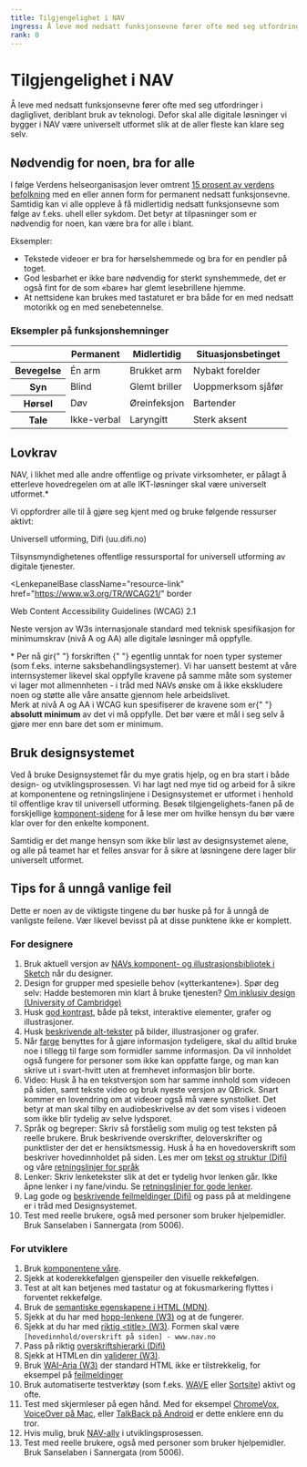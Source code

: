 ```yaml
---
title: Tilgjengelighet i NAV
ingress: Å leve med nedsatt funksjonsevne fører ofte med seg utfordringer i dagliglivet, deriblant bruk av teknologi. Defor skal alle digitale løsninger vi bygger i NAV være universelt utformet slik at de aller fleste kan klare seg selv.
rank: 0
---
```



# Tilgjengelighet i NAV

<Ingress>
  Å leve med nedsatt funksjonsevne fører ofte med seg utfordringer i
  dagliglivet, deriblant bruk av teknologi. Defor skal alle digitale løsninger
  vi bygger i NAV være universelt utformet slik at de aller fleste kan klare seg
  selv.
</Ingress>

## Nødvendig for noen, bra for alle

I følge Verdens helseorganisasjon lever omtrent [15 prosent av verdens befolkning](https://www.who.int/disabilities/world_report/2011/report/en/) med en eller annen form for permanent nedsatt funksjonsevne. Samtidig kan vi alle oppleve å få midlertidig nedsatt funksjonsevne som følge av f.eks. uhell eller sykdom. Det betyr at tilpasninger som er nødvendig for noen, kan være bra for alle i blant.

<Panel className="panel--grey">
  <Undertittel>Eksempler:</Undertittel>
  <ul>
    <li>
      Tekstede videoer er bra for hørselshemmede og bra for en pendler på toget.
    </li>
    <li>
      God lesbarhet er ikke bare nødvendig for sterkt synshemmede, det er også
      fint for de som «bare» har glemt lesebrillene hjemme.
    </li>
    <li>
      At nettsidene kan brukes med tastaturet er bra både for en med nedsatt
      motorikk og en med senebetennelse.
    </li>
  </ul>
</Panel>

### Eksempler på funksjonshemninger

<table className="tabell">
  <thead>
    <tr>
      <th></th>
      <th>Permanent</th>
      <th>Midlertidig</th>
      <th>Situasjonsbetinget</th>
    </tr>
  </thead>
  <tbody>
    <tr>
      <th>Bevegelse</th>
      <td>Én arm</td>
      <td>Brukket arm</td>
      <td>Nybakt forelder</td>
    </tr>
    <tr>
      <th>Syn</th>
      <td>Blind</td>
      <td>Glemt briller</td>
      <td>Uoppmerksom sjåfør</td>
    </tr>
    <tr>
      <th>Hørsel</th>
      <td>Døv</td>
      <td>Øreinfeksjon</td>
      <td>Bartender</td>
    </tr>
    <tr>
      <th>Tale</th>
      <td>Ikke-verbal</td>
      <td>Laryngitt</td>
      <td>Sterk aksent</td>
    </tr>
  </tbody>
</table>

## Lovkrav

NAV, i likhet med alle andre offentlige og private virksomheter, er pålagt å etterleve hovedregelen om at alle IKT-løsninger skal være universelt utformet.\*

Vi oppfordrer alle til å gjøre seg kjent med og bruke følgende ressurser aktivt:

<LenkepanelBase className="resource-link" href="https://uu.difi.no" border>
  <div>
    <Undertittel className="lenkepanel__heading">
      Universell utforming, Difi (uu.difi.no)
    </Undertittel>
    <p>
      Tilsynsmyndighetenes offentlige ressursportal for universell utforming av
      digitale tjenester.
    </p>
  </div>
</LenkepanelBase>

<LenkepanelBase
  className="resource-link"
  href="https://www.w3.org/TR/WCAG21/"
  border
>
  <div>
    <Undertittel className="lenkepanel__heading">
      Web Content Accessibility Guidelines (WCAG) 2.1
    </Undertittel>
    <p>
      Neste versjon av W3s internasjonale standard med teknisk spesifikasjon for
      minimumskrav (nivå A og AA) alle digitale løsninger må oppfylle.
    </p>
  </div>
</LenkepanelBase>

<Alertstripe type="info">
  * Per nå gir{" "}
  <Lenke href="https://lovdata.no/dokument/SF/forskrift/2013-06-21-732">
    forskriften
  </Lenke>{" "}
  egentlig unntak for noen typer systemer (som f.eks. interne
  saksbehandlingsystemer). Vi har uansett bestemt at våre internsystemer likevel
  skal oppfylle kravene på samme måte som systemer vi lager mot allmennheten - i
  tråd med NAVs ønske om å ikke ekskludere noen og støtte alle våre ansatte
  gjennom hele arbeidslivet.
</Alertstripe>
<br />
<Alertstripe type="advarsel">
  Merk at nivå A og AA i WCAG kun spesifiserer de kravene som er{" "}
  <strong>absolutt minimum</strong> av det vi må oppfylle. Det bør være et mål i
  seg selv å gjøre mer enn bare det som er minimum.
</Alertstripe>

## Bruk designsystemet

Ved å bruke Designsystemet får du mye gratis hjelp, og en bra start i både design- og utviklingsprosessen. Vi har lagt ned mye tid og arbeid for å sikre at komponentene og retningslinjene i Designsystemet er utformet i henhold til offentlige krav til universell utforming. Besøk tilgjengelighets-fanen på de forskjellige [komponent-sidene](/components) for å lese mer om hvilke hensyn du bør være klar over for den enkelte komponent.

Samtidig er det mange hensyn som ikke blir løst av designsystemet alene, og alle på teamet har et felles ansvar for å sikre at løsningene dere lager blir universelt utformet.

## Tips for å unngå vanlige feil

Dette er noen av de viktigste tingene du bør huske på for å unngå de vanligste feilene. Vær likevel bevisst på at disse punktene ikke er komplett.

### For designere

1.  Bruk aktuell versjon av [NAVs komponent- og illustrasjonsbibliotek i Sketch](/resources/new-project#for-designere) når du designer.
2.  Design for grupper med spesielle behov («ytterkantene»). Spør deg selv: Hadde bestemoren min klart å bruke tjenesten? [Om inklusiv design (University of Cambridge)](http://www.inclusivedesigntoolkit.com/whatis/whatis.html)
3.  Husk [god kontrast](/resources/colors/accessibility#krav-til-kontrast), både på tekst, interaktive elementer, grafer og illustrasjoner.
4.  Husk [beskrivende alt-tekster](/accessibility/alt-text) på bilder, illustrasjoner og grafer.
5.  Når [farge](/resources/colors/accessibility) benyttes for å gjøre informasjon tydeligere, skal du alltid bruke noe i tillegg til farge som formidler samme informasjon. Da vil innholdet også fungere for personer som ikke kan oppfatte farge, og man kan skrive ut i svart-hvitt uten at fremhevet informasjon blir borte.
6.  Video: Husk å ha en tekstversjon som har samme innhold som videoen på siden, samt tekste video og bruk nyeste versjon av QBrick. Snart kommer en lovendring om at videoer også må være synstolket. Det betyr at man skal tilby en audiobeskrivelse av det som vises i videoen som ikke blir tydelig av selve lydsporet.
7.  Språk og begreper: Skriv så forståelig som mulig og test teksten på reelle brukere. Bruk beskrivende overskrifter, deloverskrifter og punktlister der det er hensiktsmessig. Husk å ha en hovedoverskrift som beskriver hovedinnholdet på siden. Les mer om [tekst og struktur (Difi)]([https://uu.difi.no/krav-og-regelverk/losningsforslag-web/tekst-og-struktur) og våre [retningslinjer for språk](https://design.nav.no/resources/language)
8.  Lenker: Skriv lenketekster slik at det er tydelig hvor lenken går. Ikke åpne lenker i ny fane/vindu. Se [retningslinjer for gode lenker](https://design.nav.no/components/lenke/accessibility).
9.  Lag gode og [beskrivende feilmeldinger (Difi)](https://uu.difi.no/krav-og-regelverk/losningsforslag-web/feilhandtering) og pass på at meldingene er i tråd med Designsystemet.
10. Test med reelle brukere, også med personer som bruker hjelpemidler. Bruk Sanselaben i Sannergata (rom 5006).

### For utviklere

1.  Bruk [komponentene våre](/components).
2.  Sjekk at koderekkefølgen gjenspeiler den visuelle rekkefølgen.
3.  Test at alt kan betjenes med tastatur og at fokusmarkering flyttes i forventet rekkefølge.
4.  Bruk de [semantiske egenskapene i HTML (MDN)](https://developer.mozilla.org/en-US/docs/Glossary/Semantics).
5.  Sjekk at du har med [hopp-lenkene (W3)](https://www.w3.org/TR/WCAG21/#bypass-blocks) og at de fungerer.
6.  Sjekk at du har med [riktig &lt;title&gt; (W3)](https://www.w3.org/TR/WCAG21/#page-titled). Formen skal være `[hovedinnhold/overskrift på siden] - www.nav.no`
7.  Pass på riktig [overskriftshierarki (Difi)](https://uu.difi.no/krav-og-regelverk/losningsforslag-web/tekst-og-struktur)
8.  Sjekk at HTMLen din [validerer (W3)](https://validator.w3.org).
9.  Bruk [WAI-Aria (W3)](https://www.w3.org/WAI/standards-guidelines/aria) der standard HTML ikke er tilstrekkelig, for eksempel på [feilmeldinger](https://www.w3.org/TR/WCAG21/#status-messages)
10. Bruk automatiserte testverktøy (som f.eks. [WAVE](https://wave.webaim.org) eller [Sortsite](https://www.powermapper.com/products/sortsite/)) aktivt og ofte.
11. Test med skjermleser på egen hånd. Med for eksempel [ChromeVox](https://www.chromevox.com), [VoiceOver på Mac](https://webaim.org/articles/voiceover/), eller [TalkBack på Android](https://support.google.com/accessibility/android/answer/6283677?hl=en) er dette enklere enn du tror.
12. Hvis mulig, bruk [NAV-ally](https://www.npmjs.com/package/nav-ally) i utviklingsprosessen.
13. Test med reelle brukere, også med personer som bruker hjelpemidler. Bruk Sanselaben i Sannergata (rom 5006).
